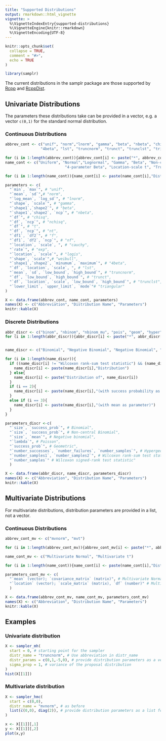 ---
title: "Supported Distributions"
output: rmarkdown::html_vignette
vignette: >
  %\VignetteIndexEntry{supported-distributions}
  %\VignetteEngine{knitr::rmarkdown}
  %\VignetteEncoding{UTF-8}
---

```{r, include = FALSE}
knitr::opts_chunk$set(
  collapse = TRUE,
  comment = "#>",
  echo = TRUE
)
```

```{r setup}
library(samplr)
```

The current distributions in the samplr package are those supported by [Rcpp](https://www.rcpp.org/) and [RcppDist](https://github.com/duckmayr/RcppDist).

## Univariate Distributions
The parameters these distributions take can be provided in a vector, e.g. a vector `c(0,1)` for the standard normal distribution.

### Continuous Distributions

```{r echo=FALSE}
abbrev_cont <- c("unif", "norm","lnorm", "gamma", "beta", "nbeta", "chisq", "nchisq", "t", "nt", "f", "nf", "cauchy", "exp", "logis", "weibull",
                "4beta", "lst", "truncnorm", "trunct", "trunclst", "triangular")

for (i in 1:length(abbrev_cont)){abbrev_cont[i] <- paste("*", abbrev_cont[i],"*", sep="")}
name_cont <- c("Uniform", "Normal","Lognormal", "Gamma", "Beta", "Non-central Beta", "Chi-squared", "Non-central Chi-squared", "t", "Non-central t", "F", "Non-central F", "Cauchy", "Exponential", "Logistic", "Weibull",
                           "4-parameter Beta", "Location-scale t", "Truncated Normal", "Truncated t", "Truncated Location-scale t", "Triangular")

for (i in 1:length(name_cont)){name_cont[i] <- paste(name_cont[i],"Distribution")}

parameters <- c(
  "`min`, `max`", # "unif",
  "`mean`, `sd`",# "norm",
  "`log_mean`, `log_sd`", # "lnorm",
  "`shape`, `scale`", # "gamma",
  "`shape1`,`shape2`", # "beta",
  "`shape1`,`shape2`, `ncp`", # "nbeta",
  "`df`", # "chisq",
  "`df`, `ncp`", # "nchisq",
  "`df`", # "t",
  "`df`, `ncp`", # "nt",
  "`df1`, `df2`", # "f",
  "`df1`, `df2`, `ncp`", # "nf",
  "`location`, `scale`, ", # "cauchy",
  "`rate`", # "exp",
  "`location`, `scale`", # "logis",
  "`shape`, `scale`",# "weibull",
  "`shape1`,`shape2`, `minumum`, `maximum`", # "4beta",
  "`df`, `location`, `scale`, ", # "lst",
  "`mean`, `sd`, `low_bound`, `high_bound`", # "truncnorm",
  "`df`, `low_bound`, `high_bound`", # "trunct",
  "`df`, `location`, `scale`, `low_bound`, `high_bound`", # "trunclst",
  "`lower_limit`, `upper_limit`, `mode`"# "triangular"
)

X <- data.frame(abbrev_cont, name_cont, parameters)
names(X) <- c("Abbreviation", "Distribution Name", "Parameters")
knitr::kable(X)
```

### Discrete Distributions

```{r echo=FALSE}
abbr_discr <- c("binom", "nbinom", "nbinom_mu", "pois", "geom", "hyper", "wilcox", "signrank")
for (i in 1:length(abbr_discr)){abbr_discr[i] <- paste("*", abbr_discr[i],"*", sep="")}


name_discr <- c("Binomial", "Negative Binomial", "Negative Binomial", "Poisson", "Geometric", "Hypergeometric", "Wilcoxon rank-sum test statistic", "Wilcoxon signed-rank test statistic")

for (i in 1:length(name_discr)){
  if ((name_discr[i] != "Wilcoxon rank-sum test statistic") && (name_discr[i] != "Wilcoxon signed-rank test statistic")){
    name_discr[i] <- paste(name_discr[i],"Distribution")
  } else{
    name_discr[i] <- paste("Distribution of", name_discr[i])
  }
  if (i == 2){
    name_discr[i] <- paste(name_discr[i],"(with success probability as parameter)")
  }
  else if (i == 3){
    name_discr[i] <- paste(name_discr[i],"(with mean as parameter)")
  }
}

parameters_discr <-c(
  "`size`, `success_prob`", # Binomial", 
  "`size`, `success_prob`", # Non-central Binomial", 
  "`size`, `mean`", # Negative binomial", 
  "`lambda`", # Poisson", 
  "`success_prob`", # Geometric", 
  "`number_successes`, `number_failures`, `number_samples`", # Hypergeometric", 
  "`number_samples1`, `number_samples2`", # Wilcoxon rank-sum test statistic", 
  "`number_samples`" # Wilcoxon signed-rank test statistic"
  )

X <- data.frame(abbr_discr, name_discr, parameters_discr)
names(X) <- c("Abbreviation", "Distribution Name", "Parameters")
knitr::kable(X)
```
## Multivariate Distributions
For multivariate distributions, distribution parameters are provided in a list, not a vector. 

### Continuous Distributions
```{r echo=FALSE}
abbrev_cont_mv <- c("mvnorm", "mvt")

for (i in 1:length(abbrev_cont_mv)){abbrev_cont_mv[i] <- paste("*", abbrev_cont_mv[i],"*", sep="")}

name_cont_mv <- c("Multivariate Normal", "Multivariate t")

for (i in 1:length(name_cont)){name_cont[i] <- paste(name_cont[i],"Distribution")}

parameters_cont_mv <- c(
  "`mean` (vector); `covariance_matrix` (matrix)", # Multivariate Normal", 
  "`location` (vector); `scale_matrix` (matrix), `df` (number)" # Multivariate t"
  )

X <- data.frame(abbrev_cont_mv, name_cont_mv, parameters_cont_mv)
names(X) <- c("Abbreviation", "Distribution Name", "Parameters")
knitr::kable(X)
```

## Examples
### Univariate distribution
```{r}
X <- sampler_mh(
  start = 0, # starting point for the sampler
  distr_name = "truncnorm", # Use abbreviation in distr_name
  distr_params = c(0,1,-5,0), # provide distribution parameters as a vector for univariate distributions
  sigma_prop = 1, # variance of the proposal distribution
)
hist(X[[1]])
```

### Multivariate distribution
```{r}
X <- sampler_hmc(
  start = c(0,0), 
  distr_name = "mvnorm", # as before
  list(c(0,0), diag(2)), # provide distribution parameters as a list for multivariate distributions
)

x <- X[[1]][,1]
y <- X[[1]][,2]
plot(x,y)
```
